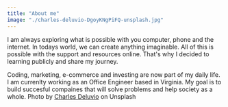 ```yaml
---
title: "About me"
image: "./charles-deluvio-DgoyKNgPiFQ-unsplash.jpg"
---
```


I am always exploring what is possible with you computer, phone and the internet. In todays world, we can create anything imaginable. All of this is possible with the support and resources online. That's why I decided to learning publicly and share my journey. 

Coding, marketing, e-commerce and investing are now part of my daily life. I am currenlty working as an Office Engineer based in Virginia. My goal is to build succesful compaines that will solve problems and help society as a whole. 
Photo by <a href="https://unsplash.com/@charlesdeluvio?utm_source=unsplash&utm_medium=referral&utm_content=creditCopyText" target="_blank" rel="nofollow noopener noreferrer" aria-label="External Link"><Underlining color={Theme.colors.tertiary} hoverColor={Theme.colors.secondary}>Charles Deluvio</Underlining></a> on Unsplash
